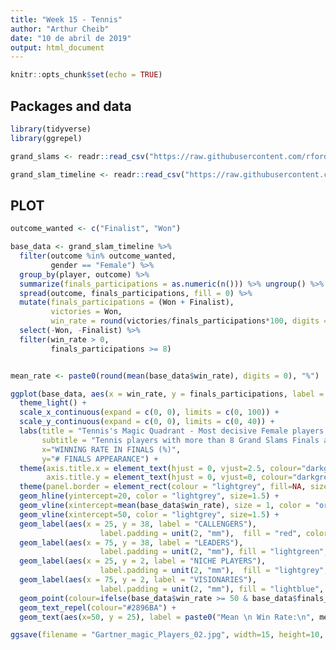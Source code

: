 ```yaml
---
title: "Week 15 - Tennis"
author: "Arthur Cheib"
date: "10 de abril de 2019"
output: html_document
---
```


```r
knitr::opts_chunk$set(echo = TRUE)
```

## Packages and data

```r
library(tidyverse)
library(ggrepel)

grand_slams <- readr::read_csv("https://raw.githubusercontent.com/rfordatascience/tidytuesday/master/data/2019/2019-04-09/grand_slams.csv")

grand_slam_timeline <- readr::read_csv("https://raw.githubusercontent.com/rfordatascience/tidytuesday/master/data/2019/2019-04-09/grand_slam_timeline.csv")

```


## PLOT

```r
outcome_wanted <- c("Finalist", "Won")

base_data <- grand_slam_timeline %>% 
  filter(outcome %in% outcome_wanted,
         gender == "Female") %>%
  group_by(player, outcome) %>% 
  summarize(finals_participations = as.numeric(n())) %>% ungroup() %>% 
  spread(outcome, finals_participations, fill = 0) %>% 
  mutate(finals_participations = (Won + Finalist),
         victories = Won,
         win_rate = round(victories/finals_participations*100, digits = 2)) %>% 
  select(-Won, -Finalist) %>% 
  filter(win_rate > 0,
         finals_participations >= 8)


mean_rate <- paste0(round(mean(base_data$win_rate), digits = 0), "%")

ggplot(base_data, aes(x = win_rate, y = finals_participations, label = player)) +
  theme_light() +
  scale_x_continuous(expand = c(0, 0), limits = c(0, 100)) +
  scale_y_continuous(expand = c(0, 0), limits = c(0, 40)) +
  labs(title = "Tennis's Magic Quadrant - Most decisive Female players in Tennis History",
       subtitle = "Tennis players with more than 8 Grand Slams Finals appearance",
       x="WINNING RATE IN FINALS (%)",
       y="# FINALS APPEARANCE") + 
  theme(axis.title.x = element_text(hjust = 0, vjust=2.5, colour="darkgrey",size=10,face="bold"),
        axis.title.y = element_text(hjust = 0, vjust=0, colour="darkgrey",size=10,face="bold")) +
  theme(panel.border = element_rect(colour = "lightgrey", fill=NA, size=4)) +
  geom_hline(yintercept=20, color = "lightgrey", size=1.5) +
  geom_vline(xintercept=mean(base_data$win_rate), size = 1, color = "orange", linetype = "longdash") +
  geom_vline(xintercept=50, color = "lightgrey", size=1.5) +
  geom_label(aes(x = 25, y = 38, label = "CALLENGERS"), 
                    label.padding = unit(2, "mm"),  fill = "red", color="white") +
  geom_label(aes(x = 75, y = 38, label = "LEADERS"), 
                    label.padding = unit(2, "mm"), fill = "lightgreen", color="white") +
  geom_label(aes(x = 25, y = 2, label = "NICHE PLAYERS"), 
                    label.padding = unit(2, "mm"),  fill = "lightgrey", color="white") +
  geom_label(aes(x = 75, y = 2, label = "VISIONARIES"), 
                    label.padding = unit(2, "mm"), fill = "lightblue", color="white") +
  geom_point(colour=ifelse(base_data$win_rate >= 50 & base_data$finals_participations >=17, "green", "#2896BA"), size=4.5, alpha=0.8) +
  geom_text_repel(colour="#2896BA") +
  geom_text(aes(x=50, y = 25), label = paste0("Mean \n Win Rate:\n", mean_rate), color="orange")

ggsave(filename = "Gartner_magic_Players_02.jpg", width=15, height=10, units="cm", scale=1.6)

```

